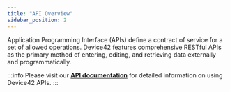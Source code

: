 ```yaml
---
title: "API Overview"
sidebar_position: 2
---
```


Application Programming Interface (APIs) define a contract of service for a set of allowed operations. Device42 features comprehensive RESTful APIs as the primary method of entering, editing, and retrieving data externally and programmatically.

:::info
Please visit our **[API documentation](https://api.device42.com/)** for detailed information on using Device42 APIs.
:::
